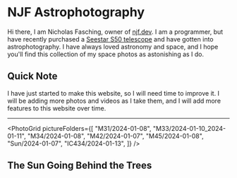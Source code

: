
# NJF Astrophotography

Hi there, I am Nicholas Fasching, owner of [njf.dev](https://njf.dev). I am a programmer, but have recently purchased a [Seestar S50 telescope](https://www.seestar.com/) and have gotten into astrophotography. I have always loved astronomy and space, and I hope you'll find this collection of my space photos as astonishing as I do.

## Quick Note

I have just started to make this website, so I will need time to improve it. I will be adding more photos and videos as I take them, and I will add more features to this website over time.

---

<PhotoGrid
  pictureFolders={[
    "M31/2024-01-08",
    "M33/2024-01-10_2024-01-11",
    "M34/2024-01-08",
    "M42/2024-01-07",
    "M45/2024-01-08",
    "Sun/2024-01-07",
    "IC434/2024-01-13",
  ]}
/>

## The Sun Going Behind the Trees

<YouTubePlayer videoId="DiSxQ4sPS18" />
